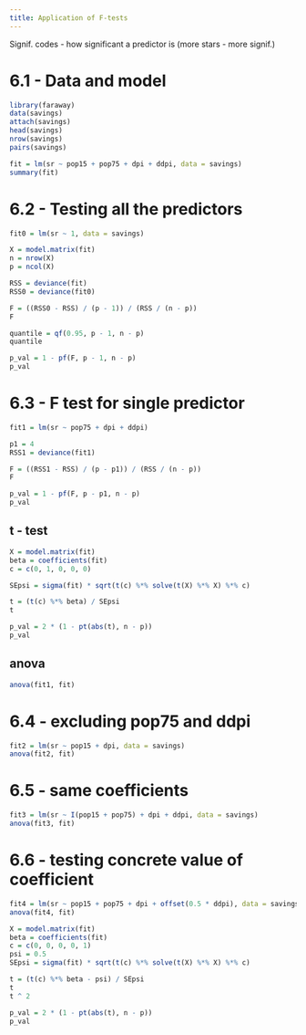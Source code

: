 ```yaml
---
title: Application of F-tests
---
```


Signif. codes - how significant a predictor is (more stars - more signif.)

# 6.1 - Data and model

```r
library(faraway)
data(savings)
attach(savings)
head(savings)
nrow(savings)
pairs(savings)

fit = lm(sr ~ pop15 + pop75 + dpi + ddpi, data = savings)
summary(fit)
```

# 6.2 - Testing all the predictors

```r
fit0 = lm(sr ~ 1, data = savings)

X = model.matrix(fit)
n = nrow(X)
p = ncol(X)

RSS = deviance(fit)
RSS0 = deviance(fit0)

F = ((RSS0 - RSS) / (p - 1)) / (RSS / (n - p))
F

quantile = qf(0.95, p - 1, n - p)
quantile

p_val = 1 - pf(F, p - 1, n - p)
p_val
```

# 6.3 - F test for single predictor

```r
fit1 = lm(sr ~ pop75 + dpi + ddpi)

p1 = 4
RSS1 = deviance(fit1)

F = ((RSS1 - RSS) / (p - p1)) / (RSS / (n - p))
F

p_val = 1 - pf(F, p - p1, n - p)
p_val
```

## t - test

```r
X = model.matrix(fit)
beta = coefficients(fit)
c = c(0, 1, 0, 0, 0)

SEpsi = sigma(fit) * sqrt(t(c) %*% solve(t(X) %*% X) %*% c)

t = (t(c) %*% beta) / SEpsi
t

p_val = 2 * (1 - pt(abs(t), n - p))
p_val
```

## anova

```r
anova(fit1, fit)
```

# 6.4 - excluding pop75 and ddpi

```r
fit2 = lm(sr ~ pop15 + dpi, data = savings)
anova(fit2, fit)
```

# 6.5 - same coefficients

```r
fit3 = lm(sr ~ I(pop15 + pop75) + dpi + ddpi, data = savings)
anova(fit3, fit)
```

# 6.6 - testing concrete value of coefficient

```r
fit4 = lm(sr ~ pop15 + pop75 + dpi + offset(0.5 * ddpi), data = savings)
anova(fit4, fit)

X = model.matrix(fit)
beta = coefficients(fit)
c = c(0, 0, 0, 0, 1)
psi = 0.5
SEpsi = sigma(fit) * sqrt(t(c) %*% solve(t(X) %*% X) %*% c)

t = (t(c) %*% beta - psi) / SEpsi
t
t ^ 2

p_val = 2 * (1 - pt(abs(t), n - p))
p_val
```